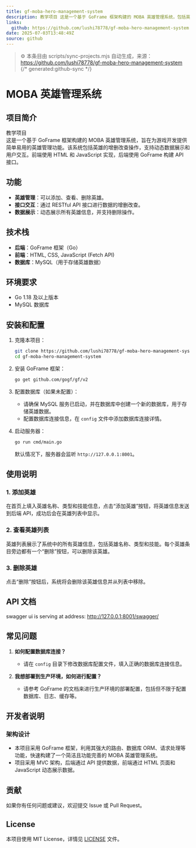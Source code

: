```yaml
---
title: gf-moba-hero-management-system
description: 教学项目 这是一个基于 GoFrame 框架构建的 MOBA 英雄管理系统，包括英雄的增删改查操作，支持动态数据展示和用户交互。
links:
  github: https://github.com/lushi78778/gf-moba-hero-management-system
date: 2025-07-03T13:48:49Z
source: github
---
```


> ⚙️ 本条目由 scripts/sync-projects.mjs 自动生成，来源：https://github.com/lushi78778/gf-moba-hero-management-system
{/* generated:github-sync */}

# MOBA 英雄管理系统

## 项目简介

教学项目<br />
这是一个基于 GoFrame 框架构建的 MOBA 英雄管理系统，旨在为游戏开发提供简单易用的英雄管理功能。该系统包括英雄的增删改查操作，支持动态数据展示和用户交互。前端使用 HTML 和 JavaScript 实现，后端使用 GoFrame 构建 API 接口。

## 功能

- **英雄管理**：可以添加、查看、删除英雄。
- **接口交互**：通过 RESTful API 接口进行数据的增删改查。
- **数据展示**：动态展示所有英雄信息，并支持删除操作。

## 技术栈

- **后端**：GoFrame 框架（Go）
- **前端**：HTML, CSS, JavaScript (Fetch API)
- **数据库**：MySQL（用于存储英雄数据）

## 环境要求

- Go 1.18 及以上版本
- MySQL 数据库

## 安装和配置

1. 克隆本项目：

    ```bash
    git clone https://github.com/lushi78778/gf-moba-hero-management-system.git
    cd gf-moba-hero-management-system
    ```

2. 安装 GoFrame 框架：

    ```bash
    go get github.com/gogf/gf/v2
    ```

3. 配置数据库（如果未配置）：
    - 请确保 MySQL 服务已启动，并在数据库中创建一个新的数据库，用于存储英雄数据。
    - 配置数据库连接信息，在 `config` 文件中添加数据库连接详情。

4. 启动服务器：

    ```bash
    go run cmd/main.go
    ```

   默认情况下，服务器会监听 `http://127.0.0.1:8001`。

## 使用说明

### 1. 添加英雄

在首页上填入英雄名称、类型和技能信息，点击“添加英雄”按钮，将英雄信息发送到后端 API，成功后会在英雄列表中显示。

### 2. 查看英雄列表

英雄列表展示了系统中的所有英雄信息，包括英雄名称、类型和技能。每个英雄条目旁边都有一个“删除”按钮，可以删除该英雄。

### 3. 删除英雄

点击“删除”按钮后，系统将会删除该英雄信息并从列表中移除。

## API 文档

swagger ui is serving at address: http://127.0.0.1:8001/swagger/

## 常见问题

1. **如何配置数据库连接？**
    - 请在 `config` 目录下修改数据库配置文件，填入正确的数据库连接信息。

2. **我想部署到生产环境，如何进行配置？**
    - 请参考 GoFrame 的文档来进行生产环境的部署配置，包括但不限于配置数据库、日志、缓存等。

## 开发者说明

### 架构设计

- 本项目采用 GoFrame 框架，利用其强大的路由、数据库 ORM、请求处理等功能，快速构建了一个简洁且功能完善的 MOBA 英雄管理系统。
- 项目采用 MVC 架构，后端通过 API 提供数据，前端通过 HTML 页面和 JavaScript 动态展示数据。

## 贡献

如果你有任何问题或建议，欢迎提交 Issue 或 Pull Request。

## License

本项目使用 MIT License，详情见 [LICENSE](LICENSE) 文件。
